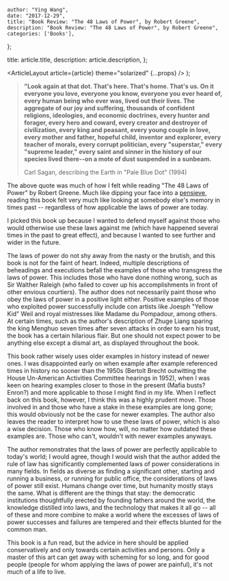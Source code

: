 
    author: "Ying Wang",
    date: "2017-12-29",
    title: "Book Review: "The 48 Laws of Power", by Robert Greene",
    description: "Book Review: "The 48 Laws of Power", by Robert Greene",
    categories: ['Books'],
};

  title: article.title,
  description: article.description,
};

  <ArticleLayout article={article} theme="solarized" {...props} />
);

> **"Look again at that dot. That's here. That's home. That's us. On it everyone you love, everyone you know, everyone you ever heard of, every human being who ever was, lived out their lives. The aggregate of our joy and suffering, thousands of confident religions, ideologies, and economic doctrines, every hunter and forager, every hero and coward, every creator and destroyer of civilization, every king and peasant, every young couple in love, every mother and father, hopeful child, inventor and explorer, every teacher of morals, every corrupt politician, every "superstar," every "supreme leader," every saint and sinner in the history of our species lived there--on a mote of dust suspended in a sunbeam.**
>
> Carl Sagan, describing the Earth in "Pale Blue Dot" (1994)

The above quote was much of how I felt while reading "The 48 Laws of Power" by Robert Greene. Much like dipping your face into a [pensieve](http://harrypotter.wikia.com/wiki/Pensieve), reading this book felt very much like looking at somebody else's memory in times past -- regardless of how applicable the laws of power are today.

I picked this book up because I wanted to defend myself against those who would otherwise use these laws against me (which have happened several times in the past to great effect), and because I wanted to see further and wider in the future.

The laws of power do not shy away from the nasty or the brutish, and this book is not for the faint of heart. Indeed, multiple descriptions of beheadings and executions befall the examples of those who transgress the laws of power. This includes those who have done nothing wrong, such as Sir Walther Raleigh (who failed to cover up his accomplishments in front of other envious courtiers). The author does not necessarily paint those who obey the laws of power in a positive light either. Positive examples of those who exploited power successfully include con artists like Joesph "Yellow Kid" Weil and royal mistresses like Madame du Pompadour, among others. At certain times, such as the author's description of Zhuge Liang sparing the king Menghuo seven times after seven attacks in order to earn his trust, the book has a certain hilarious flair. But one should not expect power to be anything else except a dismal art, as displayed throughout the book.

This book rather wisely uses older examples in history instead of newer ones. I was disappointed early on when example after example referenced times in history no sooner than the 1950s (Bertolt Brecht outwitting the House Un-American Activities Committee hearings in 1952), when I was keen on hearing examples closer to those in the present (Mafia busts? Enron?) and more applicable to those I might find in my life. When I reflect back on this book, however, I think this was a highly prudent move. Those involved in and those who have a stake in these examples are long gone; this would obviously not be the case for newer examples. The author also leaves the reader to interpret how to use these laws of power, which is also a wise decision. Those who know how, will, no matter how outdated these examples are. Those who can't, wouldn't with newer examples anyways.

The author remonstrates that the laws of power are perfectly applicable to today's world; I would agree, though I would wish that the author added the rule of law has significantly complemented laws of power considerations in many fields. In fields as diverse as finding a significant other, starting and running a business, or running for public office, the considerations of laws of power still exist. Humans change over time, but humanity mostly stays the same. What is different are the things that stay: the democratic institutions thoughtfully erected by founding fathers around the world, the knowledge distilled into laws, and the technology that makes it all go -- all of these and more combine to make a world where the excesses of laws of power successes and failures are tempered and their effects blunted for the common man.

This book is a fun read, but the advice in here should be applied conservatively and only towards certain activities and persons. Only a master of this art can get away with scheming for so long, and for good people (people for whom applying the laws of power are painful), it's not much of a life to live.
